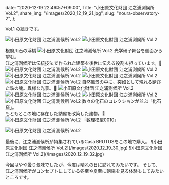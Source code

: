   date: "2020-12-19 22:46:57+09:00",
  Title: "小田原文化財団 江之浦測候所 Vol.2",
  share_img: "/images/2020_12_19_21.jpg",
  slug: "noura-observatory-2",
};

<a href="https://photos.dream-exp.net/2020/12/enoura-observatory-1/">Vol.1</a>
の続きです。

<span className="caption"></span>

![小田原文化財団 江之浦測候所 Vol.2](/images/2020_12_19_17.jpg)
![小田原文化財団 江之浦測候所 Vol.2](/images/2020_12_19_18.jpg)

<span className="caption">根府川石の浮橋</span>
![小田原文化財団 江之浦測候所 Vol.2](/images/2020_12_19_19.jpg)
<span className="caption">
  光学硝子舞台を側面から望む。
  <br />
  江之浦測候所は伝統技法で作られた建築を後世に伝える役割も担っています。
</span>
![小田原文化財団 江之浦測候所 Vol.2](/images/2020_12_19_20.jpg) ![小田原文化財団
江之浦測候所 Vol.2](/images/2020_12_19_21.jpg) ![小田原文化財団 江之浦測候所 Vol.2](/images/2020_12_19_22.jpg)
![小田原文化財団 江之浦測候所 Vol.2](/images/2020_12_19_28.jpg) ![小田原文化財団
江之浦測候所 Vol.2](/images/2020_12_19_29.jpg)
<span className="caption">
  自然風景の中に、突如として現れる錆びた鉄の塊。異様な光景。
</span>
![小田原文化財団 江之浦測候所 Vol.2](/images/2020_12_19_23.jpg) ![小田原文化財団
江之浦測候所 Vol.2](/images/2020_12_19_24.jpg) ![小田原文化財団 江之浦測候所 Vol.2](/images/2020_12_19_27.jpg)
![小田原文化財団 江之浦測候所 Vol.2](/images/2020_12_19_25.jpg)
<span className="caption">
  数々の化石のコレクションが並ぶ「化石窟」。
  <br />
  もともとこの地に存在した納屋を改築した建物。
</span>
![小田原文化財団 江之浦測候所 Vol.2](/images/2020_12_19_26.jpg)
<span className="caption">「数理模型0010」</span>

![小田原文化財団 江之浦測候所 Vol.2](/images/2020_12_19_31.jpg)

<span className="caption">
  最後に、江之浦測候所が特集されているCasa BRUTUSをこの地で購入。
</span>
![小田原文化財団 江之浦測候所 Vol.2](/images/2020_12_19_30.jpg) ![小田原文化財団
江之浦測候所 Vol.2](/images/2020_12_19_32.jpg)

今回はやや曇り気味でしたが、今度は晴れの日に訪れてみたいです。
そして、江之浦測候所がコンセプトにしている冬至や夏至に朝陽を見る体験もしてみたいところです。
